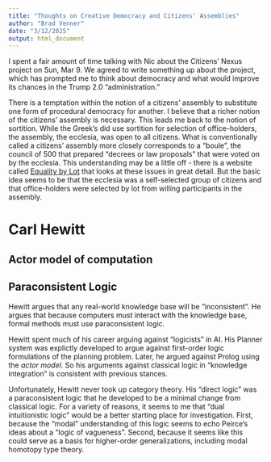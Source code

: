 ```yaml
---
title: "Thoughts on Creative Democracy and Citizens' Assemblies"
author: "Brad Venner"
date: "3/12/2025"
output: html_document
---
```


I spent a fair amount of time talking with Nic about the Citizens' Nexus project on Sun, Mar 9. We agreed to write something up about the project, which has prompted me to think about democracy and what would improve its chances in the Trump 2.0 "administration." 

There is a temptation within the notion of a citizens' assembly to substitute one form of procedural democracy for another. I believe that a richer notion of the citizens' assembly is necessary. This leads me back to the notion of sortition. While the Greek's did use sortition for selection of office-holders, the assembly, the ecclesia, was open to all citizens. What is conventionally called a citizens' assembly more closely corresponds to a "boule", the council of 500 that prepared "decrees or law proposals" that were voted on by the ecclesia. This understanding may be a little off - there is a website called [Equality by Lot](https://equalitybylot.com) that looks at these issues in great detail. But the basic idea seems to be that the ecclesia was a self-selected group of citizens and that office-holders were selected by lot from willing participants in the assembly.



# Carl Hewitt

## Actor model of computation

## Paraconsistent Logic

Hewitt argues that any real-world knowledge base will be "inconsistent". He argues that because computers must interact with the knowledge base, formal methods must use paraconsistent logic.

Hewitt spent much of his career arguing against "logicists" in AI. His Planner system was explictly developed to argue against first-order logic formulations of the planning problem. Later, he argued against Prolog using the *actor model*. So his arguments against classical logic in "knowledge integration" is consistent with previous stances.

Unfortunately, Hewitt never took up category theory. His "direct logic" was a paraconsistent logic that he developed to be a minimal change from classical logic. For a variety of reasons, it seems to me that "dual intuitionistic logic" would be a better starting place for investigation. First, because the "modal" understanding of this logic seems to echo Peirce's ideas about a "logic of vagueness". Second, because it seems like this could serve as a basis for higher-order generalizations, including modal homotopy type theory.  